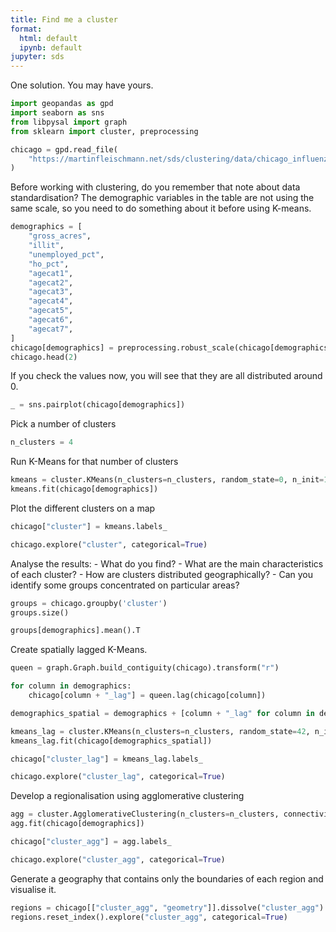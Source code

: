 ```yaml
---
title: Find me a cluster
format:
  html: default
  ipynb: default
jupyter: sds
---
```


One solution. You may have yours.

```python
import geopandas as gpd
import seaborn as sns
from libpysal import graph
from sklearn import cluster, preprocessing
```

```python
chicago = gpd.read_file(
    "https://martinfleischmann.net/sds/clustering/data/chicago_influenza_1918.geojson"
)
```

Before working with clustering, do you remember that note about data standardisation? The demographic variables in the table are not using the same scale, so you need to do something about it before using K-means.

```python
demographics = [
    "gross_acres",
    "illit",
    "unemployed_pct",
    "ho_pct",
    "agecat1",
    "agecat2",
    "agecat3",
    "agecat4",
    "agecat5",
    "agecat6",
    "agecat7",
]
chicago[demographics] = preprocessing.robust_scale(chicago[demographics])
chicago.head(2)
```

If you check the values now, you will see that they are all distributed around 0.

```python
_ = sns.pairplot(chicago[demographics])
```

Pick a number of clusters

```python
n_clusters = 4
```

Run K-Means for that number of clusters

```python
kmeans = cluster.KMeans(n_clusters=n_clusters, random_state=0, n_init=1000)
kmeans.fit(chicago[demographics])
```

Plot the different clusters on a map

```python
chicago["cluster"] = kmeans.labels_

chicago.explore("cluster", categorical=True)
```

Analyse the results:
- What do you find?
- What are the main characteristics of each cluster?
- How are clusters distributed geographically?
- Can you identify some groups concentrated on particular areas?

```python
groups = chicago.groupby('cluster')
groups.size()
```

```python
groups[demographics].mean().T
```

Create spatially lagged K-Means.

```python
queen = graph.Graph.build_contiguity(chicago).transform("r")

for column in demographics:
    chicago[column + "_lag"] = queen.lag(chicago[column])

demographics_spatial = demographics + [column + "_lag" for column in demographics]

kmeans_lag = cluster.KMeans(n_clusters=n_clusters, random_state=42, n_init=1000)
kmeans_lag.fit(chicago[demographics_spatial])

chicago["cluster_lag"] = kmeans_lag.labels_

chicago.explore("cluster_lag", categorical=True)
```

Develop a regionalisation using agglomerative clustering

```python
agg = cluster.AgglomerativeClustering(n_clusters=n_clusters, connectivity=queen.sparse)
agg.fit(chicago[demographics])
```

```python
chicago["cluster_agg"] = agg.labels_

chicago.explore("cluster_agg", categorical=True)
```

Generate a geography that contains only the boundaries of each region and visualise it.

```python
regions = chicago[["cluster_agg", "geometry"]].dissolve("cluster_agg")
regions.reset_index().explore("cluster_agg", categorical=True)
```


